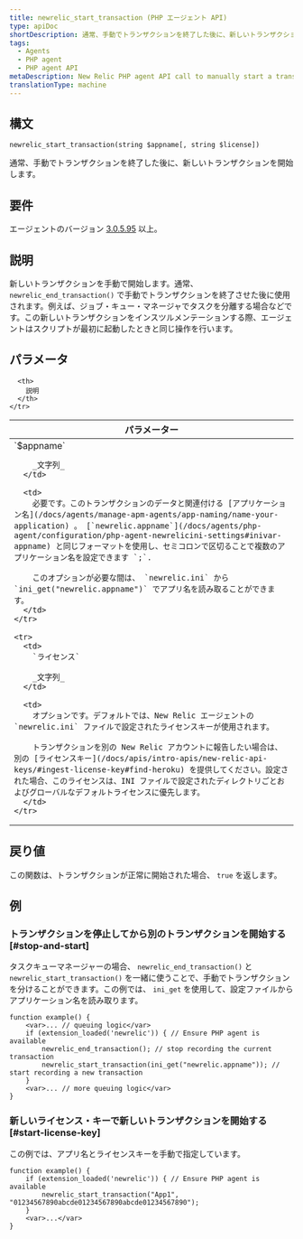 ```yaml
---
title: newrelic_start_transaction (PHP エージェント API)
type: apiDoc
shortDescription: 通常、手動でトランザクションを終了した後に、新しいトランザクションを開始します。
tags:
  - Agents
  - PHP agent
  - PHP agent API
metaDescription: New Relic PHP agent API call to manually start a transaction. Useful for job queue processing.
translationType: machine
---
```


## 構文

```
newrelic_start_transaction(string $appname[, string $license])
```

通常、手動でトランザクションを終了した後に、新しいトランザクションを開始します。

## 要件

エージェントのバージョン [3.0.5.95](/docs/release-notes/agent-release-notes/php-release-notes/php-agent) 以上。

## 説明

新しいトランザクションを手動で開始します。通常、 `newrelic_end_transaction()` で手動でトランザクションを終了させた後に使用されます。例えば、ジョブ・キュー・マネージャでタスクを分離する場合などです。この新しいトランザクションをインスツルメンテーションする際、エージェントはスクリプトが最初に起動したときと同じ操作を行います。

## パラメータ

<table>
  <thead>
    <tr>
      <th width="25%">
        パラメーター
      </th>

      <th>
        説明
      </th>
    </tr>
  </thead>

  <tbody>
    <tr>
      <td>
        `$appname`

        _文字列_
      </td>

      <td>
        必要です。このトランザクションのデータと関連付ける [アプリケーション名](/docs/agents/manage-apm-agents/app-naming/name-your-application) 。 [`newrelic.appname`](/docs/agents/php-agent/configuration/php-agent-newrelicini-settings#inivar-appname) と同じフォーマットを使用し、セミコロンで区切ることで複数のアプリケーション名を設定できます `;`.

        このオプションが必要な間は、 `newrelic.ini` から `ini_get("newrelic.appname")` でアプリ名を読み取ることができます。
      </td>
    </tr>

    <tr>
      <td>
        `ライセンス`

        _文字列_
      </td>

      <td>
        オプションです。デフォルトでは、New Relic エージェントの `newrelic.ini` ファイルで設定されたライセンスキーが使用されます。

        トランザクションを別の New Relic アカウントに報告したい場合は、別の [ライセンスキー](/docs/apis/intro-apis/new-relic-api-keys/#ingest-license-key#find-heroku) を提供してください。設定された場合、このライセンスは、INI ファイルで設定されたディレクトリごとおよびグローバルなデフォルトライセンスに優先します。
      </td>
    </tr>
  </tbody>
</table>

## 戻り値

この関数は、トランザクションが正常に開始された場合、 `true` を返します。

## 例

### トランザクションを停止してから別のトランザクションを開始する [#stop-and-start]

タスクキューマネージャーの場合、 `newrelic_end_transaction()` と `newrelic_start_transaction()` を一緒に使うことで、手動でトランザクションを分けることができます。この例では、 `ini_get` を使用して、設定ファイルからアプリケーション名を読み取ります。

```
function example() {
    <var>... // queuing logic</var>
    if (extension_loaded('newrelic')) { // Ensure PHP agent is available
        newrelic_end_transaction(); // stop recording the current transaction
        newrelic_start_transaction(ini_get("newrelic.appname")); // start recording a new transaction
    }
    <var>... // more queuing logic</var>
}
```

### 新しいライセンス・キーで新しいトランザクションを開始する [#start-license-key]

この例では、アプリ名とライセンスキーを手動で指定しています。

```
function example() {
    if (extension_loaded('newrelic')) { // Ensure PHP agent is available
        newrelic_start_transaction("App1", "01234567890abcde01234567890abcde01234567890");
    }
    <var>...</var>
}
```